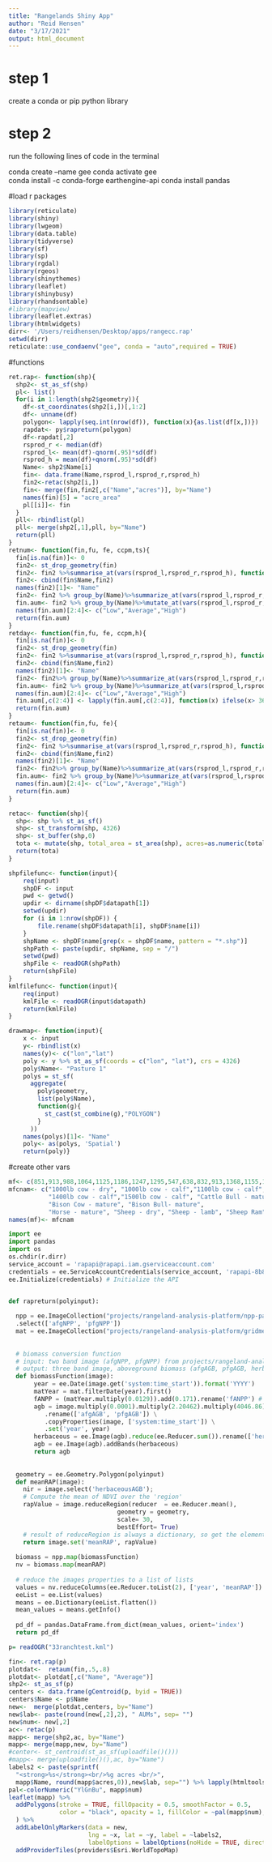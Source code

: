 ```yaml
---
title: "Rangelands Shiny App"
author: "Reid Hensen"
date: "3/17/2021"
output: html_document
---
```

# step 1
create a conda or pip python library

# step 2 
run the following lines of code in the terminal 


conda create --name gee
conda activate gee      
conda install -c conda-forge earthengine-api 
conda install pandas


#load r packages
```r
library(reticulate)
library(shiny)
library(lwgeom)
library(data.table)
library(tidyverse)
library(sf)
library(sp)
library(rgdal)
library(rgeos)
library(shinythemes)
library(leaflet)
library(shinybusy)
library(rhandsontable)
#library(mapview)
library(leaflet.extras)
library(htmlwidgets)
dirr<- '/Users/reidhensen/Desktop/apps/rangecc.rap'
setwd(dirr)
reticulate::use_condaenv("gee", conda = "auto",required = TRUE)
```
#functions
```r
ret.rap<- function(shp){
  shp2<- st_as_sf(shp)
  pl<- list()
  for(i in 1:length(shp2$geometry)){
    df<-st_coordinates(shp2[i,])[,1:2]
    df<- unname(df)
    polygon<- lapply(seq.int(nrow(df)), function(x){as.list(df[x,])})
    rapdat<- py$rapreturn(polygon)
    df<-rapdat[,2]
    rsprod_r <- median(df)
    rsprod_l<- mean(df)-qnorm(.95)*sd(df)
    rsprod_h = mean(df)+qnorm(.95)*sd(df)
    Name<- shp2$Name[i]
    fin<- data.frame(Name,rsprod_l,rsprod_r,rsprod_h)
    fin2<-retac(shp2[i,])
    fin<- merge(fin,fin2[,c("Name","acres")], by="Name")
    names(fin)[5] = "acre_area"
    pl[[i]]<- fin
  }
  pll<- rbindlist(pl)
  pll<- merge(shp2[,1],pll, by="Name")
  return(pll)
}
retnum<- function(fin,fu, fe, ccpm,ts){
  fin[is.na(fin)]<- 0
  fin2<- st_drop_geometry(fin)
  fin2<- fin2 %>%summarise_at(vars(rsprod_l,rsprod_r,rsprod_h), function(col){fin$acre_area*col})
  fin2<- cbind(fin$Name,fin2)
  names(fin2)[1]<- "Name" 
  fin2<- fin2 %>% group_by(Name)%>%summarize_at(vars(rsprod_l,rsprod_r,rsprod_h),sum)
  fin.aum<- fin2 %>% group_by(Name)%>%mutate_at(vars(rsprod_l,rsprod_r,rsprod_h),function(col){((col*fe*fu)/(((ccpm*1.1)/30.4)*(ts)))})
  names(fin.aum)[2:4]<- c("Low","Average","High")
  return(fin.aum)
}
retday<- function(fin,fu, fe, ccpm,h){
  fin[is.na(fin)]<- 0
  fin2<- st_drop_geometry(fin)
  fin2<- fin2 %>%summarise_at(vars(rsprod_l,rsprod_r,rsprod_h), function(col){fin$acre_area*col})
  fin2<- cbind(fin$Name,fin2)
  names(fin2)[1]<- "Name" 
  fin2<- fin2%>% group_by(Name)%>%summarize_at(vars(rsprod_l,rsprod_r,rsprod_h),sum)
  fin.aum<- fin2 %>% group_by(Name)%>%summarize_at(vars(rsprod_l,rsprod_r,rsprod_h),function(col){((col*fe*fu)/h)/((ccpm*1.1)/30.4)})
  names(fin.aum)[2:4]<- c("Low","Average","High") 
  fin.aum[,c(2:4)] <- lapply(fin.aum[,c(2:4)], function(x) ifelse(x> 365, 365, x)) 
  return(fin.aum)
}
retaum<- function(fin,fu, fe){
  fin[is.na(fin)]<- 0
  fin2<- st_drop_geometry(fin)
  fin2<- fin2 %>%summarise_at(vars(rsprod_l,rsprod_r,rsprod_h), function(col){fin$acre_area*col})
  fin2<- cbind(fin$Name,fin2)
  names(fin2)[1]<- "Name" 
  fin2<- fin2%>% group_by(Name)%>%summarize_at(vars(rsprod_l,rsprod_r,rsprod_h),sum)
  fin.aum<- fin2 %>% group_by(Name)%>%summarize_at(vars(rsprod_l,rsprod_r,rsprod_h),function(col){((col*fe*fu))/(915)})
  names(fin.aum)[2:4]<- c("Low","Average","High")
  return(fin.aum)
}

retac<- function(shp){
  shp<- shp %>% st_as_sf()
  shp<- st_transform(shp, 4326)
  shp<- st_buffer(shp,0)
  tota <- mutate(shp, total_area = st_area(shp), acres=as.numeric(total_area*0.000247105))%>%st_drop_geometry()
  return(tota)
}

shpfilefunc<- function(input){  
    req(input)
    shpDF <- input
    pwd <- getwd()
    updir <- dirname(shpDF$datapath[1])
    setwd(updir)
    for (i in 1:nrow(shpDF)) {
        file.rename(shpDF$datapath[i], shpDF$name[i])
    }
    shpName <- shpDF$name[grep(x = shpDF$name, pattern = "*.shp")]
    shpPath <- paste(updir, shpName, sep = "/")
    setwd(pwd)
    shpFile <- readOGR(shpPath)
    return(shpFile)
}
kmlfilefunc<- function(input){  
    req(input)
    kmlFile <- readOGR(input$datapath)
    return(kmlFile)
}

drawmap<- function(input){ 
    x <- input
    y<- rbindlist(x)
    names(y)<- c("lon","lat")
    poly <- y %>% st_as_sf(coords = c("lon", "lat"), crs = 4326) 
    poly$Name<- "Pasture 1"
    polys = st_sf(
      aggregate(
        poly$geometry,
        list(poly$Name),
        function(g){
          st_cast(st_combine(g),"POLYGON")
        }
      ))
    names(polys)[1]<- "Name"
    poly<- as(polys, 'Spatial')
    return(poly)}

```

#create other vars
```r
mf<- c(851,913,988,1064,1125,1186,1247,1295,547,638,832,913,1368,1155,135,182,228,152,152,182,547,182,182)
mfcnam<- c("1000lb cow - dry", "1000lb cow - calf","1100lb cow - calf", "1200lb cow - calf","1300lb cow - calf",
           "1400lb cow - calf","1500lb cow - calf", "Cattle Bull - mature", "Weaned Calf", "Yearling Cattle (600-800lbs)", "Two-Year-Old Cattle (800-1000lbs)",
           "Bison Cow - mature", "Bison Bull- mature", 
           "Horse - mature", "Sheep - dry", "Sheep - lamb", "Sheep Ram", "Goat - mature", "White Tail Deer","Mule Deer","Elk", "Pronghorn", "Bighorn Sheep")
names(mf)<- mfcnam
```



```python
import ee 
import pandas
import os
os.chdir(r.dirr)
service_account = 'rapapi@rapapi.iam.gserviceaccount.com'
credentials = ee.ServiceAccountCredentials(service_account, 'rapapi-8b815532c31d.json')
ee.Initialize(credentials) # Initialize the API


def rapreturn(polyinput):
  
  npp = ee.ImageCollection("projects/rangeland-analysis-platform/npp-partitioned-v2") \
  .select(['afgNPP', 'pfgNPP'])
  mat = ee.ImageCollection("projects/rangeland-analysis-platform/gridmet-MAT")
  
  
  # biomass conversion function
  # input: two band image (afgNPP, pfgNPP) from projects/rangeland-analysis-platform/npp-partitioned-v2
  # output: three band image, aboveground biomass (afgAGB, pfgAGB, herbaceousAGB)
  def biomassFunction(image):
       year = ee.Date(image.get('system:time_start')).format('YYYY')
       matYear = mat.filterDate(year).first()
       fANPP = (matYear.multiply(0.0129)).add(0.171).rename('fANPP') # fraction of NPP to allocate aboveground
       agb = image.multiply(0.0001).multiply(2.20462).multiply(4046.86).multiply(fANPP).multiply(2.1276) \
          .rename(['afgAGB', 'pfgAGB']) \
          .copyProperties(image, ['system:time_start']) \
          .set('year', year)
       herbaceous = ee.Image(agb).reduce(ee.Reducer.sum()).rename(['herbaceousAGB'])
       agb = ee.Image(agb).addBands(herbaceous)
       return agb
  
                                
  geometry = ee.Geometry.Polygon(polyinput)
  def meanRAP(image):
    nir = image.select('herbaceousAGB');
    # Compute the mean of NDVI over the 'region'
    rapValue = image.reduceRegion(reducer  = ee.Reducer.mean(),
                              geometry = geometry,
                              scale= 30,
                              bestEffort= True)
    # result of reduceRegion is always a dictionary, so get the element we want
    return image.set('meanRAP', rapValue)
  
  biomass = npp.map(biomassFunction)
  nv = biomass.map(meanRAP)
  
  # reduce the images properties to a list of lists
  values = nv.reduceColumns(ee.Reducer.toList(2), ['year', 'meanRAP']).values().get(0)
  eeList = ee.List(values)
  means = ee.Dictionary(eeList.flatten())
  mean_values = means.getInfo()
  
  pd_df = pandas.DataFrame.from_dict(mean_values, orient='index')
  return pd_df
```

```r
p= readOGR("33ranchtest.kml")
```

```r
fin<- ret.rap(p)
plotdat<-  retaum(fin,.5,.8)
plotdat<- plotdat[,c("Name", "Average")]
shp2<- st_as_sf(p)
centers <- data.frame(gCentroid(p, byid = TRUE))
centers$Name <- p$Name
new<-  merge(plotdat,centers, by="Name")
new$lab<- paste(round(new[,2],2), " AUMs", sep= "")
new$num<- new[,2]
ac<- retac(p)
mapp<- merge(shp2,ac, by="Name")
mapp<- merge(mapp,new, by="Name")
#center<- st_centroid(st_as_sf(uploadfile()()))
#mapp<- merge(uploadfile()(),ac, by="Name")
labels2 <- paste(sprintf(
  "<strong>%s</strong><br/>%g acres <br/>",
  mapp$Name, round(mapp$acres,0)),new$lab, sep="") %>% lapply(htmltools::HTML)
pal<-colorNumeric("YlGnBu", mapp$num) 
leaflet(mapp) %>%
  addPolygons(stroke = TRUE, fillOpacity = 0.5, smoothFactor = 0.5,
              color = "black", opacity = 1, fillColor = ~pal(mapp$num), layerId= mapp$Name
  ) %>% 
  addLabelOnlyMarkers(data = new,
                      lng = ~x, lat = ~y, label = ~labels2,
                      labelOptions = labelOptions(noHide = TRUE, direction = 'top',textsize = "12px"))%>% 
  addProviderTiles(providers$Esri.WorldTopoMap)
```

